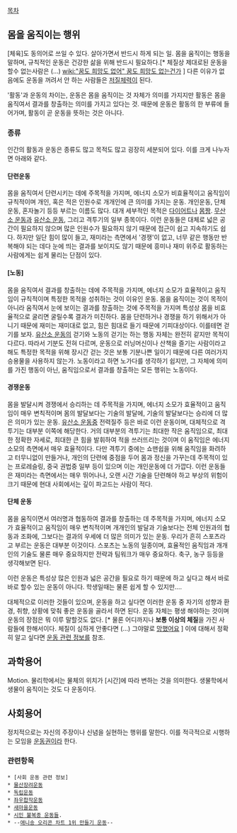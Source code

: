 [[목차]]
== 몸을 움직이는 행위 ==
[체육]도 동의어로 쓰일 수 있다. 살아가면서 반드시 하게 되는 일. 몸을 움직이는 행동을 말하며, 규칙적인 운동은 건강한 삶을 위해 반드시 필요하다.[* 체질상 제대로된 운동을 할수 없는사람은 (...) [[wiki:"꿈도 희망도 없어" 꿈도 희망도 없는건가]] ] 다른 이유가 없음에도 운동을 꺼려서 안 하는 사람들은 [[저질체력]]이 된다.

'활동'과 운동의 차이는, 운동은 몸을 움직이는 것 자체가 의미를 가지지만 활동은 몸을 움직여서 결과를 창출하는 의미를 가지고 있다는 것. 때문에 운동은 활동의 한 부류에 들어가며, 활동이 곧 운동을 뜻하는 것은 아니다.

=== 종류 ===
인간의 활동과 운동은 종류도 많고 목적도 많고 굉장히 세분되어 있다. 이를 크게 나누자면 아래와 같다.

==== 단련운동 ==== 
몸을 움직여서 단련시키는 데에 주목적을 가지며, 에너지 소모가 비효율적이고 움직임이 규칙적이며 개인, 혹은 적은 인원수로 개개인에 큰 의미를 가지는 운동. 개인운동, 단체운동, 혼자놀기 등등 부르는 이름도 많다. 대개 세부적인 목적은 [[다이어트]]나 [[몸짱]]. [[무산소 운동]]과 [[유산소 운동]], 그리고 격투기의 일부 종목이다. 이런 운동들은 대체로 넓은 공간이 필요하지 않으며 많은 인원수가 필요하지 않기 때문에 접근이 쉽고 지속하기도 쉽다. 하지만 일단 힘이 많이 들고, 재미라는 측면에서 '경쟁'이 없고, 너무 같은 행동만 반복해야 되는 데다 눈에 띄는 결과를 보이지도 않기 때문에 흥미나 재미 위주로 활동하는 사람에게는 쉽게 물리는 단점이 있다.

==== [노동] ====
몸을 움직여서 결과를 창출하는 데에 주목적을 가지며, 에너지 소모가 효율적이고 움직임이 규칙적이며 특정한 목적을 성취하는 것이 이유인 운동. 몸을 움직이는 것이 목적이 아니라 움직여서 눈에 보이는 결과를 창출하는 것에 주목적을 가지며 특성상 몸을 비효율적으로 굴리면 굴릴수록 결과가 미진하다. 몸을 단련하거나 경쟁을 하기 위해서가 아니기 때문에 재미는 재미대로 없고, 힘은 힘대로 들기 때문에 기피대상이다. 이를테면 걷기를 보자. [[유산소 운동]]의 걷기와 노동의 걷기는 하는 행동 자체는 완전히 같지만 목적이 다르다. 따라서 기분도 전혀 다르며, 운동으로 러닝머신이나 산책을 즐기는 사람이라고 해도 특정한 목적을 위해 장시간 걷는 것은 보통 기분나쁜 일이기 때문에 다른 여러가지 승용물을 사용하지 않는가.
노동이라고 하면 노가다를 생각하기 쉽지만, 그 자체에 의미를 가진 행동이 아닌, 움직임으로서 결과를 창출하는 모든 행위는 노동이다.

==== 경쟁운동 ====
몸을 발달시켜 경쟁에서 승리하는 데 주목적을 가지며, 에너지 소모가 효율적이고 움직임이 매우 변칙적이며 몸의 발달보다는 기술의 발달에, 기술의 발달보다는 승리에 더 많은 의미가 있는 운동. [[유산소 운동]]중 전력질주 등은 바로 이런 운동이며, 대체적으로 격투기는 대부분 이쪽에 해당한다.
거의 대부분의 격투기는 최대한 작은 움직임으로, 최대한 정확한 자세로, 최대한 큰 힘을 발휘하여 적을 쓰러뜨리는 것이며 이 움직임은 에너지 소모의 측면에서 매우 효율적이다. 다만 격투기 중에는 쇼맨쉽을 위해 움직임을 화려하고 터무니없이 만들거나, 개인의 단련에 중점을 두어 몸과 정신을 가꾸는데 주목적이 있는 프로레슬링, 중국 권법중 일부 등이 있으며 이는 개인운동에 더 가깝다. 이런 운동들은 재미라는 측면에서는 매우 뛰어나나, 오랜 시간 기술을 단련해야 하고 부상의 위험이 크기 때문에 현대 사회에서는 깊이 파고드는 사람이 적다.

==== 단체 운동 ====
몸을 움직이면서 여러명과 협동하여 결과를 창출하는 데 주목적을 가지며, 에너지 소모가 효율적이고 움직임이 매우 변칙적이며 개개인의 발달과 기술보다는 전체 인원과의 협동과 조화에, 그보다는 결과의 우세에 더 많은 의미가 있는 운동. 우리가 흔히 스포츠라고 부르는 운동은 대부분 이것이다. 스포츠는 노동의 일종이며, 효율적인 움직임과 개개인의 기술도 물론 매우 중요하지만 전략과 팀워크가 매우 중요하다. 축구, 농구 등등을 생각해보면 된다.

이런 운동은 특성상 많은 인원과 넓은 공간을 필요로 하기 때문에 하고 싶다고 해서 바로바로 할수 있는 운동이 아니다. 학생일때는 물론 쉽게 할 수 있지만….

대체적으로 이러한 것들이 있으며, 운동을 하고 싶다면 이러한 운동 중 자기의 성향과 환경, 취향, 상황에 맞춰 좋은 운동을 골라서 하면 된다. 운동 자체는 평생 해야하는 것이며 운동의 장점은 뭐 이루 말할것도 없다. [* 물론 어디까지나 '''보통 이상의 체질'''을 가진 사람들에 한해서이다. 체질이 심하게 안좋다면 (...) 그야말로 [[망했어요]] ] 이에 대해서 정확히 알고 싶다면 [[운동 관련 정보]]를 참조.

== 과학용어 ==
Motion. 물리학에서는 물체의 위치가 [시간]에 따라 변하는 것을 의미한다. 생물학에서 생물이 움직이는 것도 다 운동이다.

== 사회용어 ==
정치적으로는 자신의 주장이나 신념을 실현하는 행위를 말한다. 이를 적극적으로 시행하는 모임을 [[운동권]]이라 한다.

=== 관련항목 === 
 * [사회 운동 관련 정보]
 * [[물산장려운동]] 
 * [[독립운동]] 
 * [[좌우합작운동]] 
 * [[새마을운동]] 
 * [[시민 불복종 운동]]들.
 * --[[애니송 오리콘 차트 1위 만들기 운동]]--
